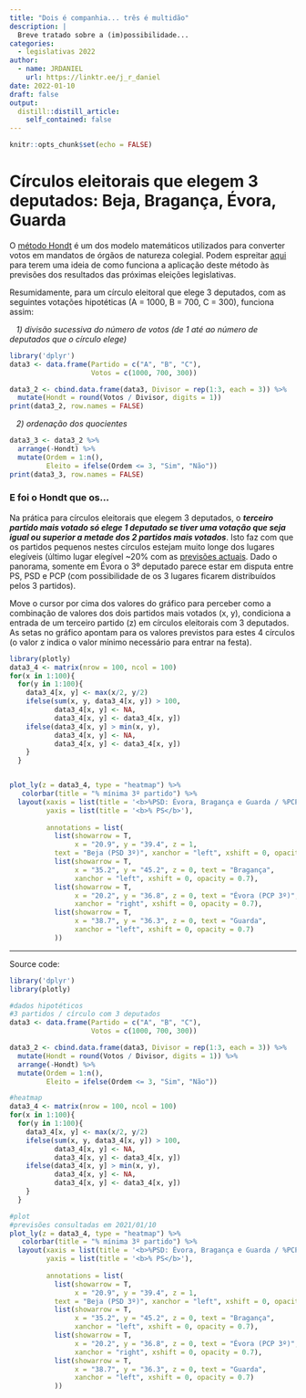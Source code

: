 ```yaml
---
title: "Dois é companhia... três é multidão"
description: |
  Breve tratado sobre a (im)possibilidade...
categories:
  - legislativas 2022
author:
  - name: JRDANIEL
    url: https://linktr.ee/j_r_daniel
date: 2022-01-10
draft: false
output:
  distill::distill_article:
    self_contained: false
---
```



```r
knitr::opts_chunk$set(echo = FALSE)
```


# Círculos eleitorais que elegem 3 deputados: Beja, Bragança, Évora, Guarda 
O [método Hondt](https://www.cne.pt/content/metodo-de-hondt) é um dos modelo matemáticos utilizados para converter votos em mandatos de órgãos de natureza colegial. Podem espreitar [aqui](https://jrdaniel.shinyapps.io/paragrafo) para terem uma ideia de como funciona a aplicação deste método às previsões dos resultados das próximas eleições legislativas.

Resumidamente, para um círculo eleitoral que elege 3 deputados, com as seguintes votações hipotéticas (A = 1000, B = 700, C = 300), funciona assim:

&nbsp;&nbsp;&nbsp;*1) divisão sucessiva do número de votos (de 1 até ao número de deputados que o círculo elege)*

```r
library('dplyr')
data3 <- data.frame(Partido = c("A", "B", "C"),
                    Votos = c(1000, 700, 300))

data3_2 <- cbind.data.frame(data3, Divisor = rep(1:3, each = 3)) %>%
  mutate(Hondt = round(Votos / Divisor, digits = 1))
print(data3_2, row.names = FALSE)

```

&nbsp;&nbsp;&nbsp;*2) ordenação dos quocientes*

```r
data3_3 <- data3_2 %>%
  arrange(-Hondt) %>%
  mutate(Ordem = 1:n(),
         Eleito = ifelse(Ordem <= 3, "Sim", "Não"))
print(data3_3, row.names = FALSE)

```

### E foi o Hondt que os...
Na prática para círculos eleitorais que elegem 3 deputados, o ***terceiro partido mais votado só elege 1 deputado se tiver uma votação que seja igual ou superior a metade dos 2 partidos mais votados***. Isto faz com que os partidos pequenos nestes círculos estejam muito longe dos lugares elegíveis (último lugar elegível ~20% com as [previsões actuais](https://twitter.com/intracampos?ref_src=twsrc%5Egoogle%7Ctwcamp%5Eserp%7Ctwgr%5Eauthor). Dado o panorama, somente em Évora o 3º deputado parece estar em disputa entre PS, PSD e PCP (com possibilidade de os 3 lugares ficarem distribuídos pelos 3 partidos).

Move o cursor por cima dos valores do gráfico para perceber como a combinação de valores dos dois partidos mais votados (x, y), condiciona a entrada de um terceiro partido (z) em círculos eleitorais com 3 deputados. As setas no gráfico apontam para os valores previstos para estes 4 círculos (o valor z indica o valor mínimo necessário para entrar na festa).



```r
library(plotly)
data3_4 <- matrix(nrow = 100, ncol = 100)
for(x in 1:100){
  for(y in 1:100){
    data3_4[x, y] <- max(x/2, y/2)
    ifelse(sum(x, y, data3_4[x, y]) > 100,
           data3_4[x, y] <- NA,
           data3_4[x, y] <- data3_4[x, y])
    ifelse(data3_4[x, y] > min(x, y),
           data3_4[x, y] <- NA,
           data3_4[x, y] <- data3_4[x, y])
    }
  }


plot_ly(z = data3_4, type = "heatmap") %>%
   colorbar(title = "% mínima 3º partido") %>%
  layout(xaxis = list(title = '<b>%PSD: Évora, Bragança e Guarda / %PCP: Beja</b>'), 
         yaxis = list(title = '<b>% PS</b>'),
        
         annotations = list(
           list(showarrow = T,
                x = "20.9", y = "39.4", z = 1,
           text = "Beja (PSD 3º)", xanchor = "left", xshift = 0, opacity = 0.7),
           list(showarrow = T,
                x = "35.2", y = "45.2", z = 0, text = "Bragança",
                xanchor = "left", xshift = 0, opacity = 0.7),
           list(showarrow = T,
                x = "20.2", y = "36.8", z = 0, text = "Évora (PCP 3º)",
                xanchor = "right", xshift = 0, opacity = 0.7),
           list(showarrow = T,
                x = "38.7", y = "36.3", z = 0, text = "Guarda",
                xanchor = "left", xshift = 0, opacity = 0.7)
           ))


```



------------
Source code:

```r
library('dplyr')
library(plotly)

#dados hipotéticos
#3 partidos / círculo com 3 deputados
data3 <- data.frame(Partido = c("A", "B", "C"),
                    Votos = c(1000, 700, 300))

data3_2 <- cbind.data.frame(data3, Divisor = rep(1:3, each = 3)) %>%
  mutate(Hondt = round(Votos / Divisor, digits = 1)) %>%
  arrange(-Hondt) %>%
  mutate(Ordem = 1:n(),
         Eleito = ifelse(Ordem <= 3, "Sim", "Não"))

#heatmap 
data3_4 <- matrix(nrow = 100, ncol = 100)
for(x in 1:100){
  for(y in 1:100){
    data3_4[x, y] <- max(x/2, y/2)
    ifelse(sum(x, y, data3_4[x, y]) > 100,
           data3_4[x, y] <- NA,
           data3_4[x, y] <- data3_4[x, y])
    ifelse(data3_4[x, y] > min(x, y),
           data3_4[x, y] <- NA,
           data3_4[x, y] <- data3_4[x, y])
    }
  }

#plot
#previsões consultadas em 2021/01/10
plot_ly(z = data3_4, type = "heatmap") %>%
   colorbar(title = "% mínima 3º partido") %>%
  layout(xaxis = list(title = '<b>%PSD: Évora, Bragança e Guarda / %PCP: Beja</b>'), 
         yaxis = list(title = '<b>% PS</b>'),
        
         annotations = list(
           list(showarrow = T,
                x = "20.9", y = "39.4", z = 1,
           text = "Beja (PSD 3º)", xanchor = "left", xshift = 0, opacity = 0.7),
           list(showarrow = T,
                x = "35.2", y = "45.2", z = 0, text = "Bragança",
                xanchor = "left", xshift = 0, opacity = 0.7),
           list(showarrow = T,
                x = "20.2", y = "36.8", z = 0, text = "Évora (PCP 3º)",
                xanchor = "right", xshift = 0, opacity = 0.7),
           list(showarrow = T,
                x = "38.7", y = "36.3", z = 0, text = "Guarda",
                xanchor = "left", xshift = 0, opacity = 0.7)
           ))


```


